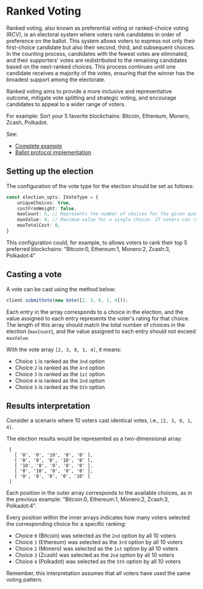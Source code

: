
# Ranked Voting

Ranked voting, also known as preferential voting or ranked-choice voting (RCV), is an electoral system where voters rank 
candidates in order of preference on the ballot. This system allows voters to express not only their first-choice 
candidate but also their second, third, and subsequent choices. In the counting process, candidates with the fewest 
votes are eliminated, and their supporters' votes are redistributed to the remaining candidates based on the next-ranked 
choices. This process continues until one candidate receives a majority of the votes, ensuring that the winner has the 
broadest support among the electorate.

Ranked voting aims to provide a more inclusive and representative outcome, mitigate vote splitting and strategic voting, 
and encourage candidates to appeal to a wider range of voters.

For example: Sort your 5 favorite blockchains: Bitcoin, Ethereum, Monero, Zcash, Polkadot.

See:

- [Complete example](https://github.com/vocdoni/vocdoni-sdk/blob/main/examples/typescript/src/ranked.ts)
- [Ballot protocol implementation](/protocol/ballot#linear-weighted-choice)

## Setting up the election

The configuration of the vote type for the election should be set as follows:

```ts
const election_opts: IVoteType = {
    uniqueChoices: true, 
    costFromWeight: false,
    maxCount: 5, // Represents the number of choices for the given question.
    maxValue: 4, // Maximum value for a single choice. If voters can rate options on a scale of 0 to 3, then `MAX_VALUE` should be set to `4`.
    maxTotalCost: 0,
}
```


This configuration could, for example, to allows voters to rank their top 5 preferred blockchains: "Bitcoin:0, Ethereum:1, Monero:2, Zcash:3, Polkadot:4"

<MultiQuesNotSupportedAdmotion />

## Casting a vote

A vote can be cast using the method below:

```ts
client.submitVote(new Vote([2, 3, 0, 1, 4]));
```

Each entry in the array corresponds to a choice in the election, and the value assigned to each entry represents the
voter's rating for that choice. The length of this array should match the total number of choices in the election 
(`maxCount`), and the value assigned to each entry should not exceed `maxValue`.

With the vote array `[2, 3, 0, 1, 4]`, it means:

- Choice `1` is ranked as the `3nd` option
- Choice `2` is ranked as the `4rd` option
- Choice `3` is ranked as the `1st` option
- Choice `4` is ranked as the `2nd` option
- Choice `5` is ranked as the `5th` option

## Results interpretation

Consider a scenario where 10 voters cast identical votes, i.e., `[2, 3, 0, 1, 4]`.

The election results would be represented as a two-dimensional array:

```
 [
   [ '0', '0', '10', '0', '0' ],
   [ '0', '0', '0', '10', '0' ],
   [ '10', '0', '0', '0', '0' ],
   [ '0', '10', '0', '0', '0' ],
   [ '0', '0', '0', '0', '10' ]
 ]
```

Each position in the outer array corresponds to the available choices, as in the previous example: "Bitcoin:0, 
Ethereum:1, Monero:2, Zcash:3, Polkadot:4".

Every position within the inner arrays indicates how many voters selected the corresponding choice for a specific 
ranking:

- Choice `0` (Bitcoin) was selected as the `2nd` option by all 10 voters
- Choice `1` (Ethereum) was selected as the `3rd` option by all 10 voters
- Choice `2` (Monero) was selected as the `1st` option by all 10 voters
- Choice `3` (Zcash) was selected as the `2nd` option by all 10 voters
- Choice `4` (Polkadot) was selected as the `5th` option by all 10 voters

Remember, this interpretation assumes that all voters have used the same voting pattern.